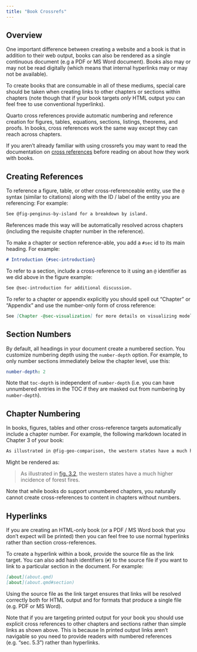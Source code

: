```yaml
---
title: "Book Crossrefs"
---
```


## Overview

One important difference between creating a website and a book is that in addition to their web output, books can also be rendered as a single continuous document (e.g a PDF or MS Word document). Books also may or may not be read digitally (which means that internal hyperlinks may or may not be available).

To create books that are consumable in all of these mediums, special care should be taken when creating links to other chapters or sections within chapters (note though that if your book targets *only* HTML output you can feel free to use conventional hyperlinks).

Quarto cross references provide automatic numbering and reference creation for figures, tables, equations, sections, listings, theorems, and proofs. In books, cross references work the same way except they can reach across chapters.

If you aren't already familiar with using crossrefs you may want to read the documentation on [cross references](../authoring/cross-references.qmd) before reading on about how they work with books.

## Creating References

To reference a figure, table, or other cross-referenceable entity, use the `@` syntax (similar to citations) along with the ID / label of the entity you are referencing: For example:

``` markdown
See @fig-penginus-by-island for a breakdown by island.
```

References made this way will be automatically resolved across chapters (including the requisite chapter number in the reference).

To make a chapter or section reference-able, you add a `#sec` id to its main heading. For example:

``` markdown
# Introduction {#sec-introduction}
```

To refer to a section, include a cross-reference to it using an `@` identifier as we did above in the figure example:

``` markdown
See @sec-introduction for additional discussion.
```

To refer to a chapter or appendix explicitly you should spell out "Chapter" or "Appendix" and use the number-only form of cross reference:

``` markdown
See [Chapter -@sec-visualization] for more details on visualizing model diagnostics.
```


## Section Numbers

By default, all headings in your document create a numbered section. You customize numbering depth using the `number-depth` option. For example, to only number sections immediately below the chapter level, use this:

``` yaml
number-depth: 2
```

Note that `toc-depth` is independent of `number-depth` (i.e. you can have unnumbered entries in the TOC if they are masked out from numbering by `number-depth`).

## Chapter Numbering

In books, figures, tables and other cross-reference targets automatically include a chapter number. For example, the following markdown located in Chapter 3 of your book:

``` markdown
As illustrated in @fig-geo-comparison, the western states have a much higher incidence of forest fires.
```

Might be rendered as:

> As illustrated in [fig. 3.2](#), the western states have a much higher incidence of forest fires.

Note that while books do support unnumbered chapters, you naturally cannot create cross-references to content in chapters without numbers.

## Hyperlinks

If you are creating an HTML-only book (or a PDF / MS Word book that you don't expect will be printed) then you can feel free to use normal hyperlinks rather than section cross-references.

To create a hyperlink within a book, provide the source file as the link target. You can also add hash identifiers (`#`) to the source file if you want to link to a particular section in the document. For example:

``` markdown
[about](about.qmd)
[about](about.qmd#section)
```

Using the source file as the link target ensures that links will be resolved correctly both for HTML output and for formats that produce a single file (e.g. PDF or MS Word).

Note that if you are targeting printed output for your book you should use explicit cross references to other chapters and sections rather than simple links as shown above. This is because In printed output links aren't navigable so you need to provide readers with numbered references (e.g. "sec. 5.3") rather than hyperlinks.

